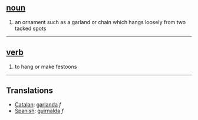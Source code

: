 == [[noun]] ==
# an ornament such as a garland or chain which hangs loosely from two tacked spots

----

== [[verb]] ==
# to hang or make festoons

----

== Translations ==

* [[Catalan]]: [[garlanda]] ''f''
* [[Spanish]]: [[guirnalda]] ''f''